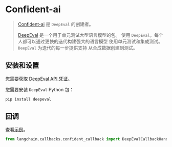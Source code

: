 # Confident-ai

>[Confident-ai](https://confident-ai.com) 是 `DeepEval` 的创建者。
>
>[DeepEval](https://github.com/confident-ai/deepeval) 是一个用于单元测试大型语言模型的包。
> 使用 `DeepEval`，每个人都可以通过更快的迭代构建强大的语言模型
> 使用单元测试和集成测试。`DeepEval` 为迭代的每一步提供支持
> 从合成数据创建到测试。

## 安装和设置

您需要获取 [DeepEval API 凭证](https://app.confident-ai.com)。

您需要安装 `DeepEval` Python 包：

```bash
pip install deepeval
```

## 回调

查看[示例](/docs/integrations/callbacks/confident)。

```python
from langchain.callbacks.confident_callback import DeepEvalCallbackHandler
```

